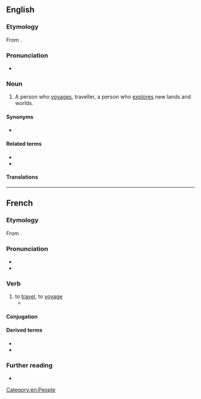 ==English==
{{wikipedia|dab=voyager}}

===Etymology===
From {{af|en|voyage|-er|id2=agent noun}}.

===Pronunciation===
* {{audio|en|en-us-voyager.ogg|Audio (US)}}

===Noun===
{{en-noun}}

# A person who [[voyage]]s, traveller, a person who [[explore]]s new lands and worlds.

====Synonyms====
* {{l|en|traveller}}

====Related terms====
* {{l|en|voyage}}
* {{l|en|voyageur}}

====Translations====
{{trans-see|traveller}}

[[Category:en:People]]

----

==French==

===Etymology===
From {{af|fr|voyage|-er}}.

===Pronunciation===
* {{fr-IPA}}
* {{audio|fr|Fr-voyager.ogg|audio}}

===Verb===
{{fr-verb}}

# to [[travel]], to [[voyage]]
#* {{quote-song|fr|year=1986|author=Desireless|title=Voyage, Voyage|album=François|text=Voyage, voyage / Plus loin que la nuit et le jour (voyage, voyage) / Voyage (voyage) / Dans l'espace inouï de l'amour|t=Voyage, voyage / Further than the night and the day (voyage, voyage) / Voyage (voyage) / In the unheard-of space of love}}

====Conjugation====
{{fr-conj-auto}}

====Derived terms====
* {{l|fr|machine à voyager dans le temps}}
* {{l|fr|voyageur}}

===Further reading===
* {{R:TLFi}}